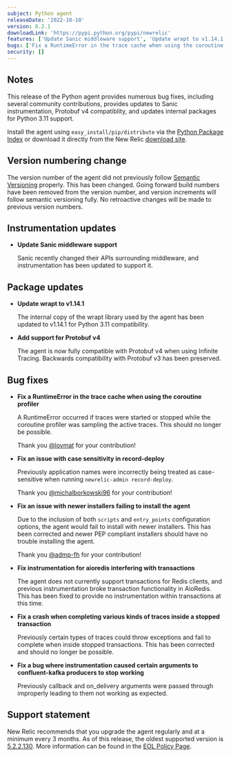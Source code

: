 ```yaml
---
subject: Python agent
releaseDate: '2022-10-10'
version: 8.2.1
downloadLink: 'https://pypi.python.org/pypi/newrelic'
features: ['Update Sanic middleware support', 'Update wrapt to v1.14.1', 'Add support for Protobuf v4']
bugs: ['Fix a RuntimeError in the trace cache when using the coroutine profiler', 'Fix an issue with case sensitivity in record-deploy', 'Fix an issue with newer installers failing to install the agent', 'Fix instrumentation for aioredis interfering with transactions', 'Fix a crash when completing various kinds of traces inside a stopped transaction', 'Fix a bug where instrumentation caused certain arguments to confluent-kafka producers to stop working']
security: []
---
```


## Notes

This release of the Python agent provides numerous bug fixes, including several community contributions, provides updates to Sanic instrumentation, Protobuf v4 compatiblity, and updates internal packages for Python 3.11 support.

Install the agent using `easy_install/pip/distribute` via the [Python Package Index](https://pypi.python.org/pypi/newrelic) or download it directly from the New Relic [download site](https://download.newrelic.com/python_agent/release).

## Version numbering change

The version number of the agent did not previously follow [Semantic Versioning](https://semver.org/) properly. This has been changed. Going forward build numbers have been removed from the version number, and version increments will follow semantic versioning fully. No retroactive changes will be made to previous version numbers.

## Instrumentation updates

* **Update Sanic middleware support**

    Sanic recently changed their APIs surrounding middleware, and instrumentation has been updated to support it.

## Package updates

* **Update wrapt to v1.14.1**

    The internal copy of the wrapt library used by the agent has been updated to v1.14.1 for Python 3.11 compatibility.

* **Add support for Protobuf v4**

    The agent is now fully compatible with Protobuf v4 when using Infinite Tracing. Backwards compatibility with Protobuf v3 has been preserved.

## Bug fixes

* **Fix a RuntimeError in the trace cache when using the coroutine profiler**

    A RuntimeError occurred if traces were started or stopped while the coroutine profiler was sampling the active traces. This should no longer be possible.

    Thank you [@lovmat](https://github.com/lovmat) for your contribution!

* **Fix an issue with case sensitivity in record-deploy**

    Previously application names were incorrectly being treated as case-sensitive when running `newrelic-admin record-deploy`.

    Thank you [@michalborkowski96](https://github.com/michalborkowski96) for your contribution!

* **Fix an issue with newer installers failing to install the agent**

    Due to the inclusion of both `scripts` and `entry_points` configuration options, the agent would fail to install with newer installers. This has been corrected and newer PEP compliant installers should have no trouble installing the agent.

    Thank you [@admp-fh](https://github.com/admp-fh) for your contribution!

* **Fix instrumentation for aioredis interfering with transactions**

    The agent does not currently support transactions for Redis clients, and previous instrumentation broke transaction functionality in AioRedis. This has been fixed to provide no instrumentation within transactions at this time.

* **Fix a crash when completing various kinds of traces inside a stopped transaction**

    Previously certain types of traces could throw exceptions and fail to complete when inside stopped transactions. This has been corrected and should no longer be possible.

* **Fix a bug where instrumentation caused certain arguments to confluent-kafka producers to stop working**

    Previously callback and on_delivery arguments were passed through improperly leading to them not working as expected.

## Support statement

New Relic recommends that you upgrade the agent regularly and at a minimum every 3 months. As of this release, the oldest supported version is [5.2.2.130](https://docs.newrelic.com/docs/release-notes/agent-release-notes/python-release-notes/python-agent-522130). More information can be found in the [EOL Policy Page](https://docs.newrelic.com/docs/apm/agents/python-agent/getting-started/python-agent-eol-policy/).
